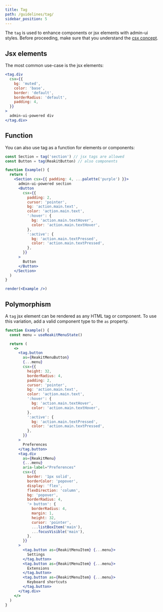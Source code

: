 ```yaml
---
title: Tag
path: /guidelines/tag/
sidebar_position: 5
---
```



<PageHeader title="Tag"/>

The `tag` is used to enhance components or jsx elements with admin-ui styles. Before proceeding, make sure that you understand the [csx concept](#).

## Jsx elements

The most common use-case is the jsx elements:

```jsx live
<tag.div
  csx={{
    bg: 'muted',
    color: 'base',
    border: 'default',
    borderRadius: 'default',
    padding: 4,
  }}
>
  admin-ui-powered div
</tag.div>
```

## Function

You can also use tag as a function for elements or components:

```jsx noInline live
const Section = tag('section') // jsx tags are allowed
const Button = tag(ReakitButton) // also components

function Example() {
  return (
    <Section csx={{ padding: 4, ...palette('purple') }}>
      admin-ui-powered section
      <Button
        csx={{
          padding: 2,
          cursor: 'pointer',
          bg: 'action.main.text',
          color: 'action.main.text',
          ':hover': {
            bg: 'action.main.textHover',
            color: 'action.main.textHover',
          },
          ':active': {
            bg: 'action.main.textPressed',
            color: 'action.main.textPressed',
          },
        }}
      >
        Button
      </Button>
    </Section>
  )
}

render(<Example />)
```

## Polymorphism

A `tag` jsx element can be rendered as any HTML tag or component. To use this variation, add a valid component type to the `as` property.

```jsx live
function Example() {
  const menu = useReakitMenuState()

  return (
    <>
      <tag.button
        as={ReakitMenuButton}
        {...menu}
        csx={{
          height: 32,
          borderRadius: 4,
          padding: 2,
          cursor: 'pointer',
          bg: 'action.main.text',
          color: 'action.main.text',
          ':hover': {
            bg: 'action.main.textHover',
            color: 'action.main.textHover',
          },
          ':active': {
            bg: 'action.main.textPressed',
            color: 'action.main.textPressed',
          },
        }}
      >
        Preferences
      </tag.button>
      <tag.div
        as={ReakitMenu}
        {...menu}
        aria-label="Preferences"
        csx={{
          border: '1px solid',
          borderColor: 'popover',
          display: 'flex',
          flexDirection: 'column',
          bg: 'popover',
          borderRadius: 4,
          '> button': {
            borderRadius: 4,
            margin: 1,
            height: 32,
            cursor: 'pointer',
            ...listBoxItem('main'),
            ...focusVisible('main'),
          },
        }}
      >
        <tag.button as={ReakitMenuItem} {...menu}>
          Settings
        </tag.button>
        <tag.button as={ReakitMenuItem} {...menu}>
          Extensions
        </tag.button>
        <tag.button as={ReakitMenuItem} {...menu}>
          Keyboard shortcuts
        </tag.button>
      </tag.div>
    </>
  )
}
```
